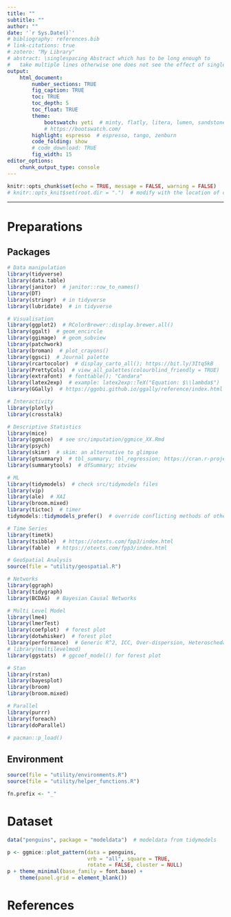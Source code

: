 ```yaml
---
title: ""
subtitle: ""
author: ""
date: '`r Sys.Date()`'
# bibliography: references.bib
# link-citations: true
# zotero: "My Library"
# abstract: \singlespacing Abstract which has to be long enough to 
#   take multiple lines otherwise one does not see the effect of single-spacing.
output: 
    html_document:
        number_sections: TRUE
        fig_caption: TRUE
        toc: TRUE
        toc_depth: 5
        toc_float: TRUE
        theme:
            bootswatch: yeti  # minty, flatly, litera, lumen, sandstone, spacelab, yeti
            # https://bootswatch.com/
        highlight: espresso  # espresso, tango, zenburn
        code_folding: show
        # code_download: TRUE
        fig_width: 15
editor_options: 
    chunk_output_type: console
---
```


```r
knitr::opts_chunk$set(echo = TRUE, message = FALSE, warning = FALSE)
# knitr::opts_knit$set(root.dir = ".")  # modify with the location of code
```

***

# Preparations {.tabset .tabset-fade .tabset-pills}
## Packages
```r
# Data manipulation
library(tidyverse)
library(data.table)
library(janitor)  # janitor::row_to_names()
library(DT)
library(stringr)  # in tidyverse
library(lubridate)  # in tidyverse

# Visualisation
library(ggplot2)  # RColorBrewer::display.brewer.all()
library(ggalt)  # geom_encircle
library(ggimage)  # geom_subview
library(patchwork)
library(broman)  # plot_crayons()
library(ggsci)  # Journal palette
library(rcartocolor)  # display_carto_all(); https://bit.ly/3Itq5kB
library(PrettyCols)  # view_all_palettes(colourblind_friendly = TRUE)
library(extrafont)  # fonttable(); "Candara"
library(latex2exp)  # example: latex2exp::TeX("Equation: $\\lambda$")
library(GGally)  # https://ggobi.github.io/ggally/reference/index.html

# Interactivity
library(plotly)
library(crosstalk)

# Descriptive Statistics
library(mice)
library(ggmice)  # see src/imputation/ggmice_XX.Rmd
library(psych)
library(skimr)  # skim: an alternative to glimpse
library(gtsummary)  # tbl_summary; tbl_regression; https://cran.r-project.org/web/packages/gtsummary/vignettes/tbl_regression.html
library(summarytools)  # dfSummary; stview

# ML
library(tidymodels)  # check src/tidymodels files
library(vip)
library(ale)  # XAI
library(broom.mixed)
library(tictoc)  # timer
tidymodels::tidymodels_prefer()  # override conflicting methods of other pkgs

# Time Series
library(timetk)
library(tsibble)  # https://otexts.com/fpp3/index.html
library(fable)  # https://otexts.com/fpp3/index.html

# GeoSpatial Analysis
source(file = "utility/geospatial.R")

# Networks
library(ggraph)
library(tidygraph)
library(BCDAG)  # Bayesian Causal Networks

# Multi Level Model
library(lme4)
library(lmerTest)
library(coefplot)  # forest plot
library(dotwhisker)  # forest plot
library(performance)  # Generic R^2, ICC, Over-dispersion, Heteroschedasticity
# library(multilevelmod)
library(ggstats)  # ggcoef_model() for forest plot

# Stan
library(rstan)
library(bayesplot)
library(broom)
library(broom.mixed)

# Parallel
library(purrr)
library(foreach)
library(doParallel)

# pacman::p_load()
```

## Environment
```r
source(file = "utility/environments.R")
source(file = "utility/helper_functions.R")

fn.prefix <- "_"
```


# Dataset {.tabset .tabset-fade .tabset-pills}
```r
data("penguins", package = "modeldata")  # modeldata from tidymodels
```
```r
p <- ggmice::plot_pattern(data = penguins, 
                          vrb = "all", square = TRUE, 
                          rotate = FALSE, cluster = NULL)
p + theme_minimal(base_family = font.base) + 
    theme(panel.grid = element_blank())
```


# References
